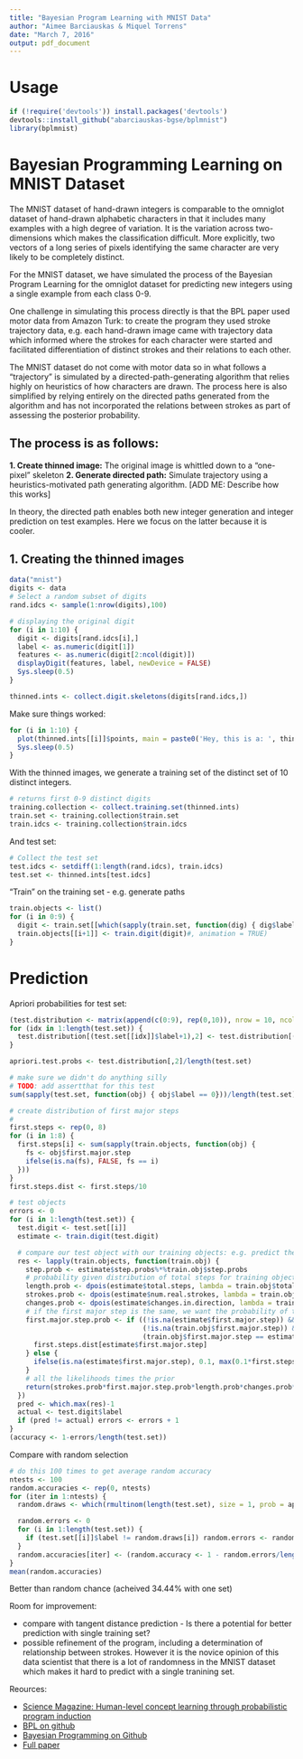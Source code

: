 ```yaml
---
title: "Bayesian Program Learning with MNIST Data"
author: "Aimee Barciauskas & Miquel Torrens"
date: "March 7, 2016"
output: pdf_document
---
```


# Usage

```r
if (!require('devtools')) install.packages('devtools')
devtools::install_github("abarciauskas-bgse/bplmnist")
library(bplmnist)
```

# Bayesian Programming Learning on MNIST Dataset

The MNIST dataset of hand-drawn integers is comparable to the omniglot dataset of hand-drawn alphabetic characters in that it includes many examples with a high degree of variation. It is the variation across two-dimensions which makes the classification difficult. More explicitly, two vectors of a long series of pixels identifying the same character are very likely to be completely distinct.

For the MNIST dataset, we have simulated the process of the Bayesian Program Learning for the omniglot dataset for predicting new integers using a single example from each class 0-9.

One challenge in simulating this process directly is that the BPL paper used motor data from Amazon Turk: to create the program they used stroke trajectory data, e.g. each hand-drawn image came with trajectory data which informed where the strokes for each character were started and facilitated differentiation of distinct strokes and their relations to each other.

The MNIST dataset do not come with motor data so in what follows a "trajectory" is simulated by a directed-path-generating algorithm that relies highly on heuristics of how characters are drawn. The process here is also simplified by relying  entirely on the directed paths generated from the algorithm and has not incorporated the relations between strokes as part of assessing the posterior probability.

## The process is as follows:

**1. Create thinned image:** The original image is whittled down to a "one-pixel" skeleton
**2. Generate directed path:** Simulate trajectory using a heuristics-motivated path generating algorithm. [ADD ME: Describe how this works]

In theory, the directed path enables both new integer generation and integer prediction on test examples. Here we focus on the latter because it is cooler.

## 1. Creating the thinned images

```r
data("mnist")
digits <- data
# Select a random subset of digits
rand.idcs <- sample(1:nrow(digits),100)

# displaying the original digit
for (i in 1:10) {
  digit <- digits[rand.idcs[i],]
  label <- as.numeric(digit[1])
  features <- as.numeric(digit[2:ncol(digit)])
  displayDigit(features, label, newDevice = FALSE)
  Sys.sleep(0.5)
}

thinned.ints <- collect.digit.skeletons(digits[rand.idcs,])
```

Make sure things worked:

```r
for (i in 1:10) {
  plot(thinned.ints[[i]]$points, main = paste0('Hey, this is a: ', thinned.ints[[i]]$label), pch = 19, ylim = c(-16,0), xlim = c(0,16))
  Sys.sleep(0.5)
}
```

With the thinned images, we generate a training set of the distinct set of 10 distinct integers.

```r
# returns first 0-9 distinct digits
training.collection <- collect.training.set(thinned.ints)
train.set <- training.collection$train.set
train.idcs <- training.collection$train.idcs
```

And test set:

```r
# Collect the test set
test.idcs <- setdiff(1:length(rand.idcs), train.idcs)
test.set <- thinned.ints[test.idcs]
```

"Train" on the training set - e.g. generate paths

```r
train.objects <- list()
for (i in 0:9) {
  digit <- train.set[[which(sapply(train.set, function(dig) { dig$label == i }))]]
  train.objects[[i+1]] <- train.digit(digit)#, animation = TRUE)
}
```

# Prediction

Apriori probabilities for test set:

```r
(test.distribution <- matrix(append(c(0:9), rep(0,10)), nrow = 10, ncol = 2))
for (idx in 1:length(test.set)) {
  test.distribution[(test.set[[idx]]$label+1),2] <- test.distribution[(test.set[[idx]]$label+1),2] + 1
}

apriori.test.probs <- test.distribution[,2]/length(test.set)

# make sure we didn't do anything silly
# TODO: add assertthat for this test
sum(sapply(test.set, function(obj) { obj$label == 0}))/length(test.set) == apriori.test.probs[1]
```

```r
# create distribution of first major steps
# 
first.steps <- rep(0, 8)
for (i in 1:8) {
  first.steps[i] <- sum(sapply(train.objects, function(obj) {
    fs <- obj$first.major.step
    ifelse(is.na(fs), FALSE, fs == i)
  }))
}
first.steps.dist <- first.steps/10

# test objects
errors <- 0
for (i in 1:length(test.set)) {
  test.digit <- test.set[[i]]
  estimate <- train.digit(test.digit)

  # compare our test object with our training objects: e.g. predict the integer which has the most likely distribution of steps for the longest stroke, weighted by the difference it the length of the first stroke and weighted by the total number of strokes
  res <- lapply(train.objects, function(train.obj) {
    step.prob <- estimate$step.probs%*%train.obj$step.probs
    # probability given distribution of total steps for training object
    length.prob <- dpois(estimate$total.steps, lambda = train.obj$total.steps)
    strokes.prob <- dpois(estimate$num.real.strokes, lambda = train.obj$num.real.strokes)
    changes.prob <- dpois(estimate$changes.in.direction, lambda = train.obj$changes.in.direction)
    # if the first major step is the same, we want the probability of that major step given all the data 
    first.major.step.prob <- if ((!is.na(estimate$first.major.step)) &&
                                 (!is.na(train.obj$first.major.step)) &&
                                 (train.obj$first.major.step == estimate$first.major.step)) {
      first.steps.dist[estimate$first.major.step]
    } else {
      ifelse(is.na(estimate$first.major.step), 0.1, max(0.1*first.steps.dist[estimate$first.major.step], 0.1))
    }
    # all the likelihoods times the prior
    return(strokes.prob*first.major.step.prob*length.prob*changes.prob*apriori.test.probs[train.obj$label+1])
  })
  pred <- which.max(res)-1
  actual <- test.digit$label
  if (pred != actual) errors <- errors + 1
}
(accuracy <- 1-errors/length(test.set))
```

Compare with random selection

```r
# do this 100 times to get average random accuracy
ntests <- 100
random.accuracies <- rep(0, ntests)
for (iter in 1:ntests) {
  random.draws <- which(rmultinom(length(test.set), size = 1, prob = apriori.test.probs) == 1, arr.ind = TRUE)[,1]

  random.errors <- 0
  for (i in 1:length(test.set)) {
    if (test.set[[i]]$label != random.draws[i]) random.errors <- random.errors + 1
  }
  random.accuracies[iter] <- (random.accuracy <- 1 - random.errors/length(test.set))
}
mean(random.accuracies)
```

Better than random chance (acheived 34.44% with one set)

Room for improvement:

* compare with tangent distance prediction - Is there a potential for better prediction with single training set?
* possible refinement of the program, including a determination of relationship between strokes. However it is the novice opinion of this data scientist that there is a lot of randomness in the MNIST dataset which makes it hard to predict with a single tranining set.

Reources:

* [Science Magazine: Human-level concept learning through probabilistic program induction](http://science.sciencemag.org/content/sci/350/6266/1332.full.pdf)
* [BPL on github](https://github.com/brendenlake/BPL)
* [Bayesian Programming on Github](https://en.wikipedia.org/wiki/Bayesian_programming)
* [Full paper](http://science.sciencemag.org/content/sci/suppl/2015/12/09/350.6266.1332.DC1/Lake-SM.pdf)


